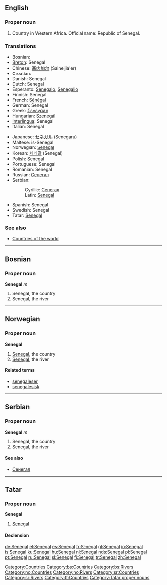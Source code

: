 ==English==

===Proper noun===
{{en-proper noun}}

# Country in Western Africa. Official name: Republic of Senegal.

===Translations===
{{rfc-level|Translations at L3+ (AutoFormat would have corrected level of Translations)}}
{{top}}
*Bosnian: {{t|bs|Senegal|m}}
*[[Breton]]: Senegal
*Chinese: [[塞内加尔]] (Saineijia'er)
*Croatian: {{t|hr|Senegal|m}}
*Danish: Senegal
*Dutch: Senegal
*Esperanto: [[Senegalo]], [[Senegalio]]
*Finnish: Senegal
*French: [[Sénégal]]
*German: Senegal
*Greek: [[Σενεγάλη]] {{f}}
*Hungarian: [[Szenegál]]
*[[Interlingua]]: Senegal
*Italian: Senegal
{{mid}}
*Japanese: [[セネガル]] (Senegaru)
*Maltese: is-Senegal
*Norwegian: [[#Norwegian|Senegal]]
*Korean: [[세네갈]] (Senegal)
*Polish: Senegal
*Portuguese: Senegal
*Romanian: Senegal {{n}}
*Russian: [[Сенегал]]
*Serbian:
*:Cyrillic: [[Сенегал#Serbian|Сенегал]] {{m}}
*:Latin: [[Senegal#Serbian|Senegal]] {{m}}
*Spanish: Senegal
*Swedish: Senegal
*Tatar: [[Senegal#Tatar|Senegal]]
{{bottom}}

===See also===
* [[Countries of the world]]

[[Category:Countries]]

----

==Bosnian==

===Proper noun===
'''Senegal''' ''m''

# Senegal, the country
# Senegal, the river

[[Category:bs:Countries]]
[[Category:bs:Rivers]]

----

==Norwegian==

===Proper noun===
'''Senegal'''

# [[#English|Senegal]], the country
# [[#English|Senegal]], the river

====Related terms====
*[[senegaleser]]
*[[senegalesisk]]

[[Category:no:Countries]]
[[Category:no:Rivers]]

----

==Serbian==

===Proper noun===
'''Senegal''' ''m''

# Senegal, the country
# Senegal, the river

====See also====
*[[Сенегал#Serbian|Сенегал]]

[[Category:sr:Countries]]
[[Category:sr:Rivers]]

----

==Tatar==

===Proper noun===
'''Senegal'''

# [[Senegal#English|Senegal]]

====Declension====
{{tt-latin-noun|nıñ|ga|nı|da|dan}}

[[Category:tt:Countries]]
[[Category:Tatar proper nouns]]

[[de:Senegal]]
[[el:Senegal]]
[[es:Senegal]]
[[fr:Senegal]]
[[gl:Senegal]]
[[io:Senegal]]
[[is:Senegal]]
[[ku:Senegal]]
[[hu:Senegal]]
[[nl:Senegal]]
[[nds:Senegal]]
[[pl:Senegal]]
[[pt:Senegal]]
[[ru:Senegal]]
[[sl:Senegal]]
[[fi:Senegal]]
[[tr:Senegal]]
[[zh:Senegal]]